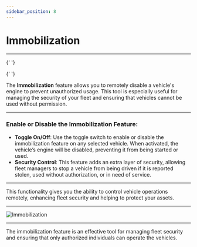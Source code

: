 ```yaml
---
sidebar_position: 8
---
```


# Immobilization

---


<Head>
  <meta charSet="UTF-8" />
  <meta name="viewport" content="width=device-width, initial-scale=1.0" />
  <title>Fleet Stack Immobilization Guide</title>
  <meta name="description" content="Learn how to use the immobilization feature in Fleet Stack to remotely disable vehicle engines and enhance fleet security." />
  <meta name="keywords" content="Fleet Stack, immobilization, vehicle security, remote control, fleet management" />
  <meta name="author" content="Fleet Stack Team" />
  <meta name="robots" content="index, follow" />
  <link rel="canonical" href="https://docs.fleetstackglobal.com/mobile-application/Immobilization/" />
  
  <!-- Open Graph Metadata for social sharing -->
  <meta property="og:title" content="Fleet Stack Immobilization Guide" />
  <meta property="og:description" content="Learn how to use the immobilization feature in Fleet Stack to remotely disable vehicle engines and enhance fleet security." />
  <meta property="og:type" content="article" />
  <meta property="og:url" content="https://docs.fleetstackglobal.com/mobile-application/Immobilization/" />
  <meta property="og:image" content="https://docs.fleetstackglobal.com/assets/guide-images/Lock.png" />
  
  <!-- Twitter Card Metadata -->
  <meta name="twitter:card" content="summary_large_image" />
  <meta name="twitter:title" content="Fleet Stack Immobilization Guide" />
  <meta name="twitter:description" content="Learn how to use the immobilization feature in Fleet Stack to remotely disable vehicle engines and enhance fleet security." />
  <meta name="twitter:image" content="https://docs.fleetstackglobal.com/assets/guide-images/Lock.png" />

  <!-- Schema.org JSON-LD Markup -->

{' '}

<script type="application/ld+json">
  {`
      {
        "@context": "https://schema.org",
        "@type": "TechArticle",
        "mainEntityOfPage": {
          "@type": "WebPage",
          "@id": "https://docs.fleetstackglobal.com/mobile-application/Immobilization/"
        },
        "headline": "Fleet Stack Immobilization Guide",
        "description": "Learn how to use the immobilization feature in Fleet Stack to remotely disable vehicle engines and enhance fleet security.",
        "image": "https://docs.fleetstackglobal.com/assets/guide-images/Lock.png",
        "author": {
          "@type": "Organization",
          "name": "Fleet Stack"
        },
        "publisher": {
          "@type": "Organization",
          "name": "Fleet Stack",
          "logo": {
            "@type": "ImageObject",
            "url": "https://fleetstackglobal.com"
          }
        }
      }
    `}
</script>

  <!-- Q&A Schema -->

{' '}

<script type="application/ld+json">
  {`
      {
        "@context": "https://schema.org",
        "@type": "QAPage",
        "mainEntity": [
          {
            "@type": "Question",
            "name": "What is the immobilization feature in Fleet Stack?",
            "acceptedAnswer": {
              "@type": "Answer",
              "text": "The immobilization feature allows you to remotely disable a vehicle's engine to prevent unauthorized usage, enhancing fleet security."
            }
          },
          {
            "@type": "Question",
            "name": "How do I enable or disable the immobilization feature?",
            "acceptedAnswer": {
              "@type": "Answer",
              "text": "Use the toggle switch to enable or disable the immobilization feature on any selected vehicle. When activated, the vehicle’s engine will be disabled."
            }
          },
          {
            "@type": "Question",
            "name": "Why is immobilization important for fleet management?",
            "acceptedAnswer": {
              "@type": "Answer",
              "text": "Immobilization provides an extra layer of security, allowing fleet managers to stop a vehicle from being driven if it is reported stolen, used without authorization, or in need of service."
            }
          }
        ]
      }
    `}
</script>

</Head>

The **Immobilization** feature allows you to remotely disable a vehicle's engine to prevent unauthorized usage. This tool is especially useful for managing the security of your fleet and ensuring that vehicles cannot be used without permission.

---

### **Enable or Disable the Immobilization Feature**:

- **Toggle On/Off**: Use the toggle switch to enable or disable the immobilization feature on any selected vehicle. When activated, the vehicle’s engine will be disabled, preventing it from being started or used.
- **Security Control**: This feature adds an extra layer of security, allowing fleet managers to stop a vehicle from being driven if it is reported stolen, used without authorization, or in need of service.

---

This functionality gives you the ability to control vehicle operations remotely, enhancing fleet security and helping to protect your assets.

---

<div
  style={{
    display: 'flex',
    justifyContent: 'center',
    alignItems: 'center',
    height: '550px',
  }}
>
  <img
    src="/assets/guide-images/Lock.png"
    alt="Immobilization"
    style={{
      width: '250px',
      border: '1px solid #ccc',
      borderRadius: '8px',
      boxShadow: '0 4px 6px rgba(0, 0, 0, 0.1)',
    }}
  />
</div>

---

The immobilization feature is an effective tool for managing fleet security and ensuring that only authorized individuals can operate the vehicles.
